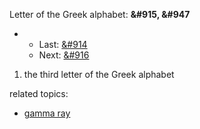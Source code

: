 Letter of the Greek alphabet: '''&#915, &#947'''
**Last: [[beta|&#914]]
**Next: [[delta|&#916]]

#the third letter of the Greek alphabet

related topics:

*[[gamma ray]]